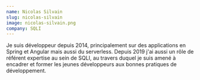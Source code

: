 ```yaml
---
name: Nicolas Silvain
slug: nicolas-silvain
image: nicolas-silvain.png
company: SQLI
---
```


Je suis développeur depuis 2014, principalement sur des applications en Spring
et Angular mais aussi du serverless. Depuis 2019 j'ai aussi un rôle de référent
expertise au sein de SQLI, au travers duquel je suis amené à encadrer et former
les jeunes développeurs aux bonnes pratiques de développement.
